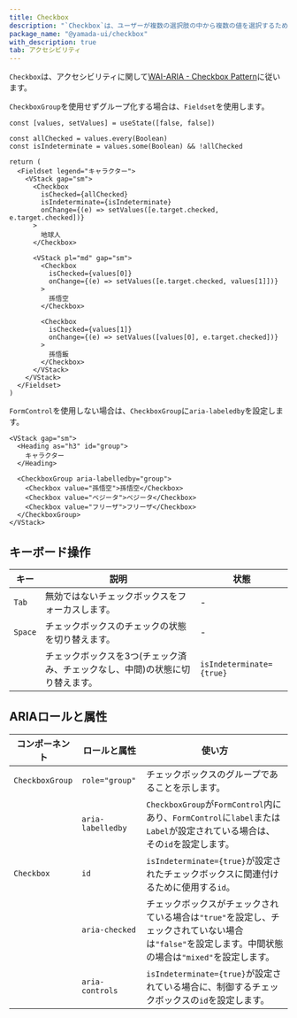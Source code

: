 ```yaml
---
title: Checkbox
description: "`Checkbox`は、ユーザーが複数の選択肢の中から複数の値を選択するための使用されるコンポーネントです。"
package_name: "@yamada-ui/checkbox"
with_description: true
tab: アクセシビリティ
---
```


`Checkbox`は、アクセシビリティに関して[WAI-ARIA - Checkbox Pattern](https://www.w3.org/WAI/ARIA/apg/patterns/checkbox)に従います。

`CheckboxGroup`を使用せずグループ化する場合は、`Fieldset`を使用します。

```tsx live=false
const [values, setValues] = useState([false, false])

const allChecked = values.every(Boolean)
const isIndeterminate = values.some(Boolean) && !allChecked

return (
  <Fieldset legend="キャラクター">
    <VStack gap="sm">
      <Checkbox
        isChecked={allChecked}
        isIndeterminate={isIndeterminate}
        onChange={(e) => setValues([e.target.checked, e.target.checked])}
      >
        地球人
      </Checkbox>

      <VStack pl="md" gap="sm">
        <Checkbox
          isChecked={values[0]}
          onChange={(e) => setValues([e.target.checked, values[1]])}
        >
          孫悟空
        </Checkbox>

        <Checkbox
          isChecked={values[1]}
          onChange={(e) => setValues([values[0], e.target.checked])}
        >
          孫悟飯
        </Checkbox>
      </VStack>
    </VStack>
  </Fieldset>
)
```

`FormControl`を使用しない場合は、`CheckboxGroup`に`aria-labeledby`を設定します。

```tsx live=false
<VStack gap="sm">
  <Heading as="h3" id="group">
    キャラクター
  </Heading>

  <CheckboxGroup aria-labelledby="group">
    <Checkbox value="孫悟空">孫悟空</Checkbox>
    <Checkbox value="ベジータ">ベジータ</Checkbox>
    <Checkbox value="フリーザ">フリーザ</Checkbox>
  </CheckboxGroup>
</VStack>
```

## キーボード操作

| キー    | 説明                                                                          | 状態                     |
| ------- | ----------------------------------------------------------------------------- | ------------------------ |
| `Tab`   | 無効ではないチェックボックスをフォーカスします。                              | -                        |
| `Space` | チェックボックスのチェックの状態を切り替えます。                              | -                        |
|         | チェックボックスを3つ(チェック済み、チェックなし、中間)の状態に切り替えます。 | `isIndeterminate={true}` |

## ARIAロールと属性

| コンポーネント  | ロールと属性      | 使い方                                                                                                                                               |
| --------------- | ----------------- | ---------------------------------------------------------------------------------------------------------------------------------------------------- |
| `CheckboxGroup` | `role="group"`    | チェックボックスのグループであることを示します。                                                                                                     |
|                 | `aria-labelledby` | `CheckboxGroup`が`FormControl`内にあり、`FormControl`に`label`または`Label`が設定されている場合は、その`id`を設定します。                            |
| `Checkbox`      | `id`              | `isIndeterminate={true}`が設定されたチェックボックスに関連付けるために使用する`id`。                                                                 |
|                 | `aria-checked`    | チェックボックスがチェックされている場合は`"true"`を設定し、チェックされていない場合は`"false"`を設定します。中間状態の場合は`"mixed"`を設定します。 |
|                 | `aria-controls`   | `isIndeterminate={true}`が設定されている場合に、制御するチェックボックスの`id`を設定します。                                                         |
